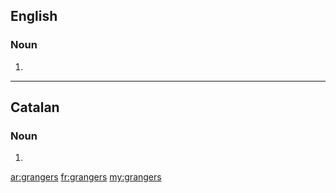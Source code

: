 ==English==

===Noun===
{{head|en|noun plural form}}

# {{plural of|granger|lang=en}}

----

==Catalan==

===Noun===
{{head|ca|noun form}}

# {{plural of|granger|lang=ca}}

[[ar:grangers]]
[[fr:grangers]]
[[my:grangers]]